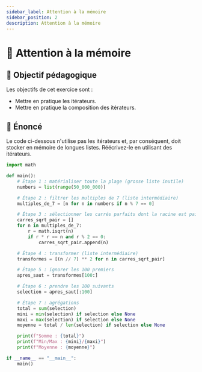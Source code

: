 ```yaml
---
sidebar_label: Attention à la mémoire
sidebar_position: 2
description: Attention à la mémoire
---
```


# 🧠 Attention à la mémoire

## 🎯 Objectif pédagogique

Les objectifs de cet exercice sont :

- Mettre en pratique les itérateurs.
- Mettre en pratique la composition des itérateurs.

## 📜 Énoncé

Le code ci-dessous n'utilise pas les itérateurs et, par conséquent, doit stocker en
mémoire de longues listes. Réécrivez-le en utilisant des itérateurs.

```python
import math

def main():
	# Étape 1 : matérialiser toute la plage (grosse liste inutile)
	numbers = list(range(50_000_000))

	# Étape 2 : filtrer les multiples de 7 (liste intermédiaire)
	multiples_de_7 = [n for n in numbers if n % 7 == 0]

	# Étape 3 : sélectionner les carrés parfaits dont la racine est paire (liste intermédiaire)
	carres_sqrt_pair = []
	for n in multiples_de_7:
		r = math.isqrt(n)
		if r * r == n and r % 2 == 0:
			carres_sqrt_pair.append(n)

	# Étape 4 : transformer (liste intermédiaire)
	transformes = [(n // 7) ** 2 for n in carres_sqrt_pair]

	# Étape 5 : ignorer les 100 premiers
	apres_saut = transformes[100:]

	# Étape 6 : prendre les 100 suivants
	selection = apres_saut[:100]

	# Étape 7 : agrégations
	total = sum(selection)
	mini = min(selection) if selection else None
	maxi = max(selection) if selection else None
	moyenne = total / len(selection) if selection else None

	print(f"Somme : {total}")
	print(f"Min/Max : {mini}/{maxi}")
	print(f"Moyenne : {moyenne}")

if __name__ == "__main__":
	main()
```


